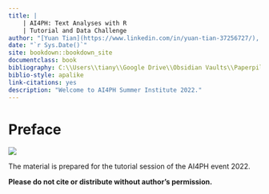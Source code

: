 --- 
title: |
    | AI4PH: Text Analyses with R 
    | Tutorial and Data Challenge
author: "[Yuan Tian](https://www.linkedin.com/in/yuan-tian-37256727/), Ph.D(c)"
date: "`r Sys.Date()`"
site: bookdown::bookdown_site
documentclass: book
bibliography: C:\\Users\\tiany\\Google Drive\\Obsidian Vaults\\Paperpile\\paperpile.bib
biblio-style: apalike
link-citations: yes
description: "Welcome to AI4PH Summer Institute 2022."
---

# Preface {-}

![](ai4ph.png)

The material is prepared for the tutorial session of the AI4PH event 2022.

**Please do not cite or distribute without author's permission.**